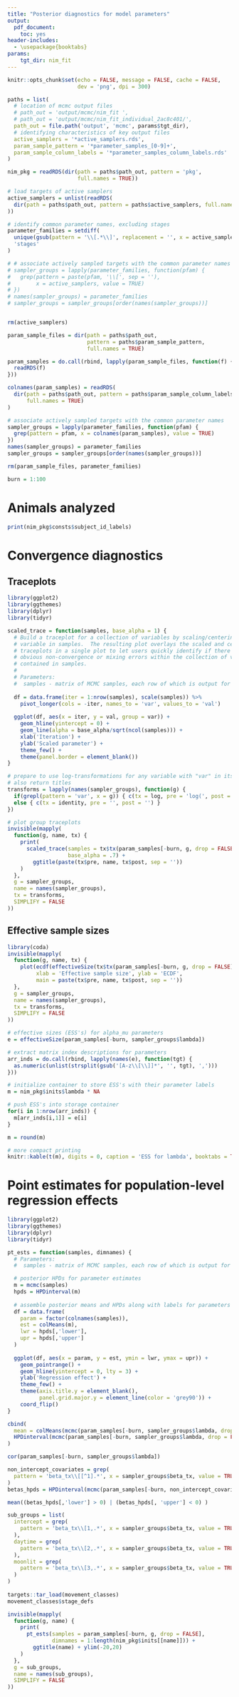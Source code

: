 ```yaml
---
title: "Posterior diagnostics for model parameters"
output: 
  pdf_document: 
    toc: yes
header-includes:
  - \usepackage{booktabs}
params:
    tgt_dir: nim_fit
---
```



```r
knitr::opts_chunk$set(echo = FALSE, message = FALSE, cache = FALSE, 
                      dev = 'png', dpi = 300)
```

```r
paths = list(
  # location of mcmc output files
  # path_out = 'output/mcmc/nim_fit ',
  # path_out = 'output/mcmc/nim_fit_individual_2ac8c401/',
  path_out = file.path('output', 'mcmc', params$tgt_dir),
  # identifying characteristics of key output files
  active_samplers = '*active_samplers.rds',
  param_sample_pattern = '*parameter_samples_[0-9]+',
  param_sample_column_labels = '*parameter_samples_column_labels.rds'
)
```

```r
nim_pkg = readRDS(dir(path = paths$path_out, pattern = 'pkg', 
                      full.names = TRUE))
```

```r
# load targets of active samplers
active_samplers = unlist(readRDS(
  dir(path = paths$path_out, pattern = paths$active_samplers, full.names = TRUE)
))

# identify common parameter names, excluding stages
parameter_families = setdiff(
  unique(gsub(pattern = '\\[.*\\]', replacement = '', x = active_samplers)),
  'stages'
)

# # associate actively sampled targets with the common parameter names
# sampler_groups = lapply(parameter_families, function(pfam) {
#   grep(pattern = paste(pfam, '\\[', sep = ''), 
#        x = active_samplers, value = TRUE)
# })
# names(sampler_groups) = parameter_families
# sampler_groups = sampler_groups[order(names(sampler_groups))]


rm(active_samplers)
```

```r
param_sample_files = dir(path = paths$path_out, 
                         pattern = paths$param_sample_pattern,
                         full.names = TRUE)

param_samples = do.call(rbind, lapply(param_sample_files, function(f) {
  readRDS(f)
}))

colnames(param_samples) = readRDS(
  dir(path = paths$path_out, pattern = paths$param_sample_column_labels, 
      full.names = TRUE)
)

# associate actively sampled targets with the common parameter names
sampler_groups = lapply(parameter_families, function(pfam) {
  grep(pattern = pfam, x = colnames(param_samples), value = TRUE)
})
names(sampler_groups) = parameter_families
sampler_groups = sampler_groups[order(names(sampler_groups))]

rm(param_sample_files, parameter_families)
```

```r
burn = 1:100
```

# Animals analyzed 

```r
print(nim_pkg$consts$subject_id_labels)
```

# Convergence diagnostics

## Traceplots

```r
library(ggplot2)
library(ggthemes)
library(dplyr)
library(tidyr)

scaled_trace = function(samples, base_alpha = 1) {
  # Build a traceplot for a collection of variables by scaling/centering each
  # variable in samples.  The resulting plot overlays the scaled and centered 
  # traceplots in a single plot to let users quickly identify if there are any 
  # obvious non-convergence or mixing errors within the collection of variables
  # contained in samples.
  # 
  # Parameters:
  #  samples - matrix of MCMC samples, each row of which is output for one iter.
  
  df = data.frame(iter = 1:nrow(samples), scale(samples)) %>% 
    pivot_longer(cols = -iter, names_to = 'var', values_to = 'val')
  
  ggplot(df, aes(x = iter, y = val, group = var)) + 
    geom_hline(yintercept = 0) + 
    geom_line(alpha = base_alpha/sqrt(ncol(samples))) + 
    xlab('Iteration') + 
    ylab('Scaled parameter') +
    theme_few() + 
    theme(panel.border = element_blank())
}
```

```r
# prepare to use log-transformations for any variable with "var" in its title
# also return titles
transforms = lapply(names(sampler_groups), function(g) {
  if(grepl(pattern = 'var', x = g)) { c(tx = log, pre = 'log(', post = ')') } 
  else { c(tx = identity, pre = '', post = '') }
})

# plot group traceplots
invisible(mapply(
  function(g, name, tx) {
    print(
      scaled_trace(samples = tx$tx(param_samples[-burn, g, drop = FALSE]), 
                   base_alpha = .7) + 
        ggtitle(paste(tx$pre, name, tx$post, sep = ''))
    )
  }, 
  g = sampler_groups, 
  name = names(sampler_groups), 
  tx = transforms, 
  SIMPLIFY = FALSE
))
```

## Effective sample sizes

```r
library(coda)
invisible(mapply(
  function(g, name, tx) {
    plot(ecdf(effectiveSize(tx$tx(param_samples[-burn, g, drop = FALSE]))),
         xlab = 'Effective sample size', ylab = 'ECDF', 
         main = paste(tx$pre, name, tx$post, sep = ''))
  }, 
  g = sampler_groups, 
  name = names(sampler_groups), 
  tx = transforms, 
  SIMPLIFY = FALSE
))
```

```r
# effective sizes (ESS's) for alpha_mu parameters
e = effectiveSize(param_samples[-burn, sampler_groups$lambda])

# extract matrix index descriptions for parameters
arr_inds = do.call(rbind, lapply(names(e), function(tgt) {
  as.numeric(unlist(strsplit(gsub('[A-z\\[\\]]*', '', tgt), ',')))
}))

# initialize container to store ESS's with their parameter labels
m = nim_pkg$inits$lambda * NA

# push ESS's into storage container
for(i in 1:nrow(arr_inds)) {
  m[arr_inds[i,1]] = e[i]
}

m = round(m)

# more compact printing
knitr::kable(t(m), digits = 0, caption = 'ESS for lambda', booktabs = TRUE)
```


# Point estimates for population-level regression effects


```r
library(ggplot2)
library(ggthemes)
library(dplyr)
library(tidyr)

pt_ests = function(samples, dimnames) {
  # Parameters:
  #  samples - matrix of MCMC samples, each row of which is output for one iter.

  # posterior HPDs for parameter estimates
  m = mcmc(samples)
  hpds = HPDinterval(m)
  
  # assemble posterior means and HPDs along with labels for parameters
  df = data.frame(
    param = factor(colnames(samples)),
    est = colMeans(m),
    lwr = hpds[,'lower'],
    upr = hpds[,'upper']
  )
  
  ggplot(df, aes(x = param, y = est, ymin = lwr, ymax = upr)) + 
    geom_pointrange() +
    geom_hline(yintercept = 0, lty = 3) + 
    ylab('Regression effect') + 
    theme_few() + 
    theme(axis.title.y = element_blank(),
          panel.grid.major.y = element_line(color = 'grey90')) + 
    coord_flip()
}
```


```r
cbind(
  mean = colMeans(mcmc(param_samples[-burn, sampler_groups$lambda, drop = FALSE])),
  HPDinterval(mcmc(param_samples[-burn, sampler_groups$lambda, drop = FALSE]))
)

cor(param_samples[-burn, sampler_groups$lambda])

non_intercept_covariates = grep(
  pattern = 'beta_tx\\[[^1].*', x = sampler_groups$beta_tx, value = TRUE
)
betas_hpds = HPDinterval(mcmc(param_samples[-burn, non_intercept_covariates]))

mean((betas_hpds[,'lower'] > 0) | (betas_hpds[, 'upper'] < 0) )
```

```r
sub_groups = list(
  intercept = grep(
    pattern = 'beta_tx\\[1,.*', x = sampler_groups$beta_tx, value = TRUE
  ),
  daytime = grep(
    pattern = 'beta_tx\\[2,.*', x = sampler_groups$beta_tx, value = TRUE
  ),
  moonlit = grep(
    pattern = 'beta_tx\\[3,.*', x = sampler_groups$beta_tx, value = TRUE
  )
)
  
targets::tar_load(movement_classes)
movement_classes$stage_defs

invisible(mapply(
  function(g, name) {
    print(
      pt_ests(samples = param_samples[-burn, g, drop = FALSE], 
              dimnames = 1:length(nim_pkg$inits[[name]])) + 
        ggtitle(name) + ylim(-20,20)
    )
  }, 
  g = sub_groups, 
  name = names(sub_groups),
  SIMPLIFY = FALSE
))
```